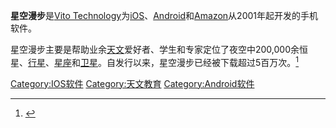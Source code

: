 {{expand|time=2016-04-23T23:32:18+00:00}}
{{orphan|time=2016-04-23T23:32:18+00:00}}
{{Infobox software
|title          = 星空漫步
|collapsible    =
|logo           =
|logo caption   = ''星空漫步'' 软件图标
|developer      = Vito Technology, Inc.
|released       = iPhone/iPod Touch: 2008 <br>  iPad: 2011 
|genre          = [[教学|教学]] 
}}
'''星空漫步'''是[[Vito_Technology|Vito Technology]]为[[iOS|iOS]]、[[Android|Android]]和[[Amazon.com|Amazon]]从2001年起开发的手机软件。
 
星空漫步主要是帮助业余[[天文|天文]]爱好者、学生和专家定位了夜空中200,000余恒星、[[行星|行星]]、[[星座|星座]]和[[卫星|卫星]]。自发行以来，星空漫步已经被下载超过5百万次。<ref>{{cite web|title=17 of Apple's Favorite Apps|url=http://money.cnn.com/gallery/magazines/fortune/2013/04/08/17-of-apples-favorite-apps.fortune/9.html|publisher=Money.cnn.com|accessdate=2021-08-12|deadurl=yes|archiveurl=https://web.archive.org/web/20130411042647/https://money.cnn.com/gallery/magazines/fortune/2013/04/08/17-of-apples-favorite-apps.fortune/9.html|archivedate=2013-04-11}}</ref>

[[Category:IOS软件|Category:IOS软件]]
[[Category:天文教育|Category:天文教育]]
[[Category:Android软件|Category:Android软件]]